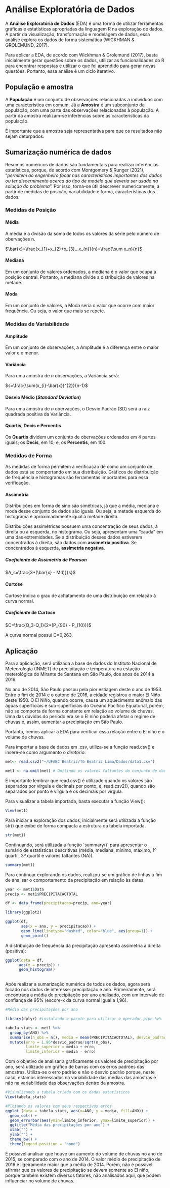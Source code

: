# Análise Exploratória de Dados 

A **Análise Exploratória de Dados** (EDA) é uma forma de utilizar ferramentas gráficas e estatísticas apropriadas da linguagem R na exploração de dados. A partir da visualização, transformação e modelagem de dados, essa análise explora os dados de forma sistemática (WICKHMAN & GROLEMUND, 2017).

Para aplicar a EDA, de acordo com Wickhman & Grolemund (2017), basta inicialmente gerar questões sobre os dados, utilizar as funcionalidades do R para encontrar respostas e utilizar o que foi aprendido para gerar novas questões. Portanto, essa análise é um ciclo iterativo.

## População e amostra

A **População** é um conjunto de observações relacionadas a indivíduos com uma característica em comum. Já a **Amostra** é um subconjunto da população, com uma parte das observações relacionadas à população. A partir da amostra realizam-se inferências sobre as características da população. 

É importante que a amostra seja representativa para que os resultados não sejam deturpados.


## Sumarização numérica de dados

Resumos numéricos de dados são fundamentais para realizar inferências estatísticas, porque, de acordo com Montgomery & Runger (2021), "*permitem ao engenheiro focar nas características importantes dos dados ou ter discernimento acerca do tipo de modelo que deveria ser usado na solução do problema*". Por isso, torna-se útil descrever numericamente, a partir de medidas de posição, variabilidade e forma, características dos dados.

### Medidas de Posição

#### Média

A média é a divisão da soma de todos os valores da série pelo número de obervações n.


  $\bar{x}=\frac{x_{1}+x_{2}+x_{3}...x_{n}}{n}=\frac{\sum x_n}{n}$

#### Mediana

Em um conjunto de valores ordenados, a mediana é o valor que ocupa a posição central. Portanto, a mediana divide a distribuição de valores na metade.

#### Moda
  Em um conjunto de valores, a Moda seria o valor que ocorre com maior frequência. Ou seja, o valor que mais se repete.
  
### Medidas de Variabilidade

#### Amplitude

Em um conjunto de observações, a Amplitude é a diferença entre o maior valor e o menor.

#### Variância

Para uma amostra de *n* observações, a Variância será:

 $s=\frac{\sum(x_{i}-\bar{x})^{2}}{n-1}$

#### Desvio Médio (*Standard Deviation*)

Para uma amostra de *n* obervações, o Desvio Padrão (SD) será a raiz quadrada positiva da Variância.

#### Quartis, Decis e Percentis

Os **Quartis** dividem um conjunto de obervações ordenados em 4 partes iguais; os **Decis**, em 10; e, os **Percentis**, em 100.

### Medidas de Forma

As medidas de forma permitem a verificação de como um conjunto de dados está se comportando em sua distribuição. Gráficos de distribuição de frequência e histogramas são ferramentas importantes para essa verificação.

#### Assimetria

Distribuições em forma de sino são simétricas, já que a média, mediana e moda desse conjunto de dados são iguais. Ou seja, a metade esquerda do histograma é aproximadamente igual à metade direita.

Distribuições assimétricas possuem uma concentração de seus dados, à direita ou à esquerda, no histograma. Ou seja, apresentam uma "cauda" em uma das extremidades. Se a distribuição desses dados estiverem concentrados à direita, são dados com **assimetria positiva**. Se concentrados à esquerda, **assimetria negativa**.

##### Coeficiente de Assimetria de Pearson

$A_s=\frac{3*(\bar{x} - Md)}{s}$

#### Curtose

Curtose indica o grau de achatamento de uma distribuição em relação à curva normal. 

##### Coeficiente de Curtose

$C=\frac{Q_3-Q_1}{2*(P_{90} - P_{10})}$

A curva normal possui C=0,263.

## Aplicação {-}

Para a aplicação, será utilizada a base de dados do Instituto Nacional de Meteorologia (INMET) de precipitação e temperatura na estação meterológica do Mirante de Santana em São Paulo, dos anos de 2014 a 2016. 

No ano de 2014, São Paulo passou pela pior estiagem deste o ano de 1953. Entre o fim de 2014 e o outono de 2016, a cidade registrou o maior El Niño deste 1950. O El Niño, quando ocorre, causa um aquecimento anômalo das águas superficiais e sub-superficiais do Oceano Pacífico Equatorial, porém, não se comporta de forma constante em relação ao volume de chuvas. Uma das dúvidas do período era se o El niño poderia afetar o regime de chuvas e, assim, aumentar a precipitação em São Paulo. 

Portanto, iremos aplicar a EDA para verificar essa relação entre o El niño e o volume de chuvas.

Para importar a base de dados em .csv, utiliza-se a função read.csv() e insere-se como argumento o *diretório*:

```r

met<- read.csv2("~/UFABC Beatriz/TG Beatriz Lima/Dados/data1.csv")

met1 <- na.omit(met) # Omitindo os valores faltantes do conjunto de dados
```

É importante lembrar que read.csv() é utilizado quando os valores são separados por vírgula e decimais por ponto; e, read.csv2(), quando são separados por ponto e vírgula e os decimais por vírgula.

Para visualizar a tabela importada, basta executar a função View():
```r

View(met1)

```

Para iniciar a exploração dos dados, inicialmente será utilizada a função str() que exibe de forma compacta a estrutura da tabela importada.

```r

str(met1)

```

Continuando, será utilizada a função ´summary()´ para apresentar o sumário de estatísticas descritivas (média, mediana, mínimo, máximo, 1º quartil, 3º quartil e valores faltantes (NA)).

```r

summary(met1)

```
Para continuar explorando os dados, realizou-se um gráfico de linhas a fim de analisar o comportamento da precipitação em relação às datas.

```r

year <- met1$Data
precip <- met1$PRECIPITACAOTOTAL

df <- data.frame(precipitacao=precip, ano=year)

library(ggplot2)

ggplot(df,
       aes(x = ano, y = precipitacao)) +
       geom_line(linetype="dashed", color="blue", aes(group=1)) +
       geom_point()

```

A distribuição de frequência da precipitação apresenta assimetria à direita (positiva):

```r

ggplot(data = df, 
      aes(x = precip)) +
      geom_histogram() 
  

```

Após realizar a sumarização numérica de todos os dados, agora será focado nos dados de interesse: precipitação e ano. Primeiramente, será encontrada a média de precipitação por ano analisado, com um intervalo de confiança de 95% (escore-x da curva normal igual a 1,96).

```r

#Média das precipitações por ano

library(dplyr) #instalando o pacote para utilizar o operador pipe %>%

tabela_stats <- met1 %>%
  group_by(ANO) %>%
  summarise(n_obs = n(), media = mean(PRECIPITACAOTOTAL), desvio_padrao = sd(PRECIPITACAOTOTAL)) %>% 
  mutate(erro = 1.96*desvio_padrao/sqrt(n_obs), 
         limite_superior = media + erro,
         limite_inferior = media - erro)

```

Com o objetivo de analisar a graficamente os valores de precipitação por ano, será utilizado um gráfico de barras com os erros padrões das amostras. Utiliza-se o erro padrão e não o desvio padrão porque, neste caso, estamos interessados na variabilidade das médias das amostras e não na variabilidade das observações dentro da amostra.

```r
#Visualizando a tabela criada com os dados estatísticos
View(tabela_stats)

#Plotando os valores com seus respectivos erros
ggplot (data = tabela_stats, aes(x=ANO, y = media, fill=ANO)) +
  geom_col() +
  geom_errorbar(aes(ymin=limite_inferior, ymax=limite_superior)) +
  ggtitle("Média das precipitações por ano") +
  xlab("") +
  ylab("") +
  theme_bw() +
  theme(legend.position = "none")

```

É possível analisar que houve um aumento do volume de chuvas no ano de 2015, se comparado com o ano de 2014. O valor médio de precipitação de 2016 é ligeiramente maior que a média de 2014. Porém, não é possível afirmar que os valores de precipitação se devem somente ao El niño, porque também existem diversos fatores, não analisados aqui, que podem influenciar no volume de chuvas.

